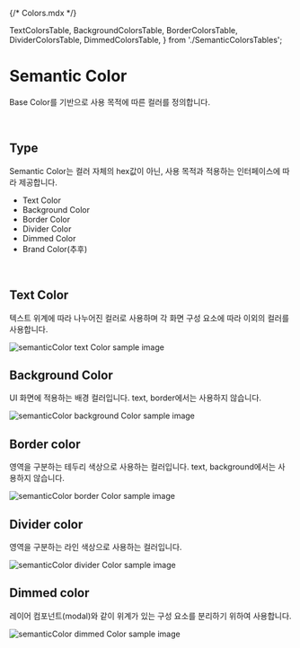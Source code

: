 {/* Colors.mdx */}


  TextColorsTable,
  BackgroundColorsTable,
  BorderColorsTable,
  DividerColorsTable,
  DimmedColorsTable,
} from './SemanticColorsTables';

<Meta of={SemanticColorsStories} />

# Semantic Color

Base Color를 기반으로 사용 목적에 따른 컬러를 정의합니다.

<br />

## Type

Semantic Color는 컬러 자체의 hex값이 아닌, 사용 목적과 적용하는 인터페이스에 따라 제공합니다.

<ul className="docs__gray-box-list">
  <li className="font-body-l">Text Color</li>
  <li className="font-body-l">Background Color</li>
  <li className="font-body-l">Border Color</li>
  <li className="font-body-l">Divider Color</li>
  <li className="font-body-l">Dimmed Color</li>
  <li className="font-body-l">Brand Color(추후)</li>
</ul>

<br />

## Text Color

텍스트 위계에 따라 나누어진 컬러로 사용하며 각 화면 구성 요소에 따라 이외의 컬러를 사용합니다.

<img
  src="./images/docs/img_semanticColor_textColor_sample.png"
  alt="semanticColor text Color sample image"
/>

<TextColorsTable />

## Background Color

UI 화면에 적용하는 배경 컬러입니다. text, border에서는 사용하지 않습니다.

<img
  src="./images/docs/img_semanticColor_bgColor_sample.png"
  alt="semanticColor background Color sample image"
/>

<BackgroundColorsTable />

## Border color

영역을 구분하는 테두리 색상으로 사용하는 컬러입니다. text, background에서는 사용하지 않습니다.

<img
  src="./images/docs/img_semanticColor_borderColor_sample.png"
  alt="semanticColor border Color sample image"
/>

<BorderColorsTable />

## Divider color

영역을 구분하는 라인 색상으로 사용하는 컬러입니다.

<img
  src="./images/docs/img_semanticColor_dividerColor_sample.png"
  alt="semanticColor divider Color sample image"
/>

<DividerColorsTable />

## Dimmed color

레이어 컴포넌트(modal)와 같이 위계가 있는 구성 요소를 분리하기 위하여 사용합니다.

<img
  src="./images/docs/img_semanticColor_dimmedColor_sample.png"
  alt="semanticColor dimmed Color sample image"
/>

<DimmedColorsTable />

<br />
<br />
<br />
<br />
<br />
<br />
<br />

